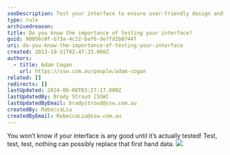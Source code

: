 ```yaml
---
seoDescription: Test your interface to ensure user-friendly design and optimal usability.
type: rule
archivedreason:
title: Do you know the importance of testing your interface?
guid: 90056c0f-b73a-4c22-baf6-de7fd2b0744f
uri: do-you-know-the-importance-of-testing-your-interface
created: 2013-10-31T02:47:33.000Z
authors:
  - title: Adam Cogan
    url: https://ssw.com.au/people/adam-cogan
related: []
redirects: []
lastUpdated: 2024-06-08T03:27:17.000Z
lastUpdatedBy: Brady Stroud [SSW]
lastUpdatedByEmail: bradystroud@ssw.com.au
createdBy: RebeccaLiu
createdByEmail: RebeccaLiu@ssw.com.au
---
```


You won’t know if your interface is any good until it’s actually tested! Test, test, test, nothing can possibly replace that first hand data.
![](UsabilityTesting.jpg)
